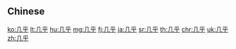 {{also|幾乎}}
==Chinese==
{{zh-see|幾乎}}

[[ko:几乎]]
[[lt:几乎]]
[[hu:几乎]]
[[mg:几乎]]
[[fj:几乎]]
[[ja:几乎]]
[[sr:几乎]]
[[th:几乎]]
[[chr:几乎]]
[[uk:几乎]]
[[zh:几乎]]